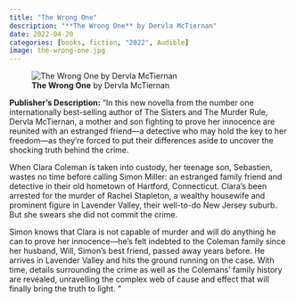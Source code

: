 ```yaml
---
title: "The Wrong One"
description: "**The Wrong One** by Dervla McTiernan"
date: 2022-04-20
categories: [books, fiction, "2022", Audible]
image: the-wrong-one.jpg
---
```

![**The Wrong One** by Dervla McTiernan](the-wrong-one.jpg){fig-align="left"}


**Publisher's Description:**
"In this new novella from the number one internationally best-selling author of The Sisters and The Murder Rule, Dervla McTiernan, a mother and son fighting to prove her innocence are reunited with an estranged friend—a detective who may hold the key to her freedom—as they’re forced to put their differences aside to uncover the shocking truth behind the crime.

When Clara Coleman is taken into custody, her teenage son, Sebastien, wastes no time before calling Simon Miller: an estranged family friend and detective in their old hometown of Hartford, Connecticut. Clara’s been arrested for the murder of Rachel Stapleton, a wealthy housewife and prominent figure in Lavender Valley, their well-to-do New Jersey suburb. But she swears she did not commit the crime.

Simon knows that Clara is not capable of murder and will do anything he can to prove her innocence—he’s felt indebted to the Coleman family since her husband, Will, Simon’s best friend, passed away years before. He arrives in Lavender Valley and hits the ground running on the case. With time, details surrounding the crime as well as the Colemans’ family history are revealed, unravelling the complex web of cause and effect that will finally bring the truth to light. "